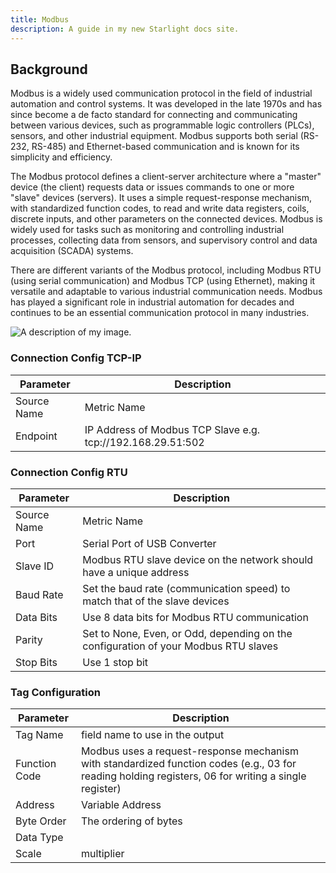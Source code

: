 ```yaml
---
title: Modbus
description: A guide in my new Starlight docs site.
---
```



## Background

Modbus is a widely used communication protocol in the field of industrial automation and control systems. It was developed in the late 1970s and has since become a de facto standard for connecting and communicating between various devices, such as programmable logic controllers (PLCs), sensors, and other industrial equipment. Modbus supports both serial (RS-232, RS-485) and Ethernet-based communication and is known for its simplicity and efficiency.

The Modbus protocol defines a client-server architecture where a "master" device (the client) requests data or issues commands to one or more "slave" devices (servers). It uses a simple request-response mechanism, with standardized function codes, to read and write data registers, coils, discrete inputs, and other parameters on the connected devices. Modbus is widely used for tasks such as monitoring and controlling industrial processes, collecting data from sensors, and supervisory control and data acquisition (SCADA) systems.

There are different variants of the Modbus protocol, including Modbus RTU (using serial communication) and Modbus TCP (using Ethernet), making it versatile and adaptable to various industrial communication needs. Modbus has played a significant role in industrial automation for decades and continues to be an essential communication protocol in many industries.

<Image src={image1} alt="A description of my image." />

### Connection Config TCP-IP

| Parameter | Description |
| ----------- | ----------- |
| Source Name | Metric Name |
| Endpoint | IP Address of Modbus TCP Slave e.g. tcp://192.168.29.51:502 |

### Connection Config RTU

| Parameter | Description |
| ----------- | ----------- |
| Source Name | Metric Name |
| Port | Serial Port of USB Converter |
| Slave ID | Modbus RTU slave device on the network should have a unique address |
| Baud Rate | Set the baud rate (communication speed) to match that of the slave devices |
| Data Bits | Use 8 data bits for Modbus RTU communication |
| Parity | Set to None, Even, or Odd, depending on the configuration of your Modbus RTU slaves |
| Stop Bits | Use 1 stop bit |

### Tag Configuration

| Parameter | Description |
| ----------- | ----------- |
| Tag Name | field name to use in the output |
| Function Code | Modbus uses a request-response mechanism with standardized function codes (e.g., 03 for reading holding registers, 06 for writing a single register) |
| Address | Variable Address |
| Byte Order | The ordering of bytes |
| Data Type |  |
| Scale | multiplier |
